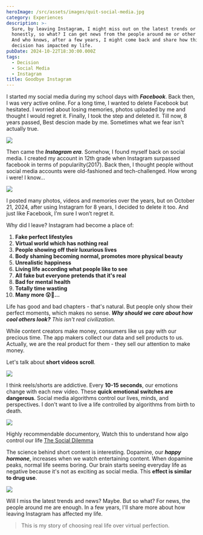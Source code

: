 ```yaml
---
heroImage: /src/assets/images/quit-social-media.jpg
category: Experiences
description: >-
  Sure, by leaving Instagram, I might miss out on the latest trends or news. But
  honestly, so what? I can get news from the people around me or other sources.
  And who knows, after a few years, I might come back and share how this
  decision has impacted my life.
pubDate: 2024-10-22T18:30:00.000Z
tags:
  - Decision
  - Social Media
  - Instagram
title: Goodbye Instagram
---
```


I started my social media during my school days with **_Facebook_**. Back then, I was very active online. For a long time, I wanted to delete Facebook but hesitated. I worried about losing memories, photos uploaded by me and thought I would regret it. Finally, I took the step and deleted it. Till now, 8 years passed, Best descion made by me. Sometimes what we fear isn't actually true.

![](../../assets/images/meme/facebook-jail.jpg)

Then came the **_Instagram era_**. Somehow, I found myself back on social media. I created my account in 12th grade when Instagram surpassed facebook in terms of popularilty(2017). Back then, I thought people without social media accounts were old-fashioned and tech-challenged. How wrong i were! I know\...

![](../../assets/images/more/instagram-example.webp)

I posted many photos, videos and memories over the years, but on October 21, 2024, after using Instagram for 8 years, I decided to delete it too. And just like Facebook, I’m sure I won’t regret it.

Why did I leave? Instagram had become a place of:

1. **Fake perfect lifestyles**
2. **Virtual world which has nothing real**
3. **People showing off their luxurious lives**
4. **Body shaming becoming normal, promotes more physical beauty**
5. **Unrealistic happiness**
6. **Living life according what people like to see**
7. **All fake but everyone pretends that it's real**
8. **Bad for mental health**
9. **Totally time wasting**
10. **Many more 😮💨...**

Life has good and bad chapters - that's natural. But people only show their perfect moments, which makes no sense. **_Why should we care about how cool others look?_** _This isn't real civilization._

While content creators make money, consumers like us pay with our precious time. The app makers collect our data and sell products to us. Actually, we are the real product for them - they sell our attention to make money.

Let's talk about **short videos scroll**.

![](../../assets/images/meme/scrolling.gif)

I think reels/shorts are addictive. Every **10-15 seconds**, our emotions change with each new video. These **quick emotional switches are dangerous**. Social media algorithms control our lives, minds, and perspectives. I don't want to live a life controlled by algorithms from birth to death.

![](/src/assets/images/infomation/2024-10-24_19-07-52.png)

Highly recommendable documentory, Watch this to understand how algo control our life [The Social Dilemma](https://www.google.com/search?gs_ssp=eJzj4tVP1zc0zDJPt0hKskwxYPTiK85PzkzMUUjJzEnNzU0EAJHCCd0&q=social+dilemma&oq=social+delim&gs_lcrp=EgZjaHJvbWUqDAgBEC4YChixAxiABDIGCAAQRRg5MgwIARAuGAoYsQMYgAQyCQgCEAAYChiABDIJCAMQABgKGIAEMgkIBBAAGAoYgAQyCQgFEAAYChiABDIJCAYQABgKGIAEMgkIBxAAGAoYgAQyCQgIEAAYChiABNIBCDc2MzRqMGo0qAIAsAIA&sourceid=chrome&ie=UTF-8)

The science behind short content is interesting. Dopamine, our **_happy hormone_**, increases when we watch entertaining content. When dopamine peaks, normal life seems boring. Our brain starts seeing everyday life as negative because it's not as exciting as social media. This **effect is similar to drug use**.

![](/src/assets/images/infomation/2024-10-24_19-09-50.png)

Will I miss the latest trends and news? Maybe. But so what? For news, the people around me are enough. In a few years, I'll share more about how leaving Instagram has affected my life.

> This is my story of choosing real life over virtual perfection.
